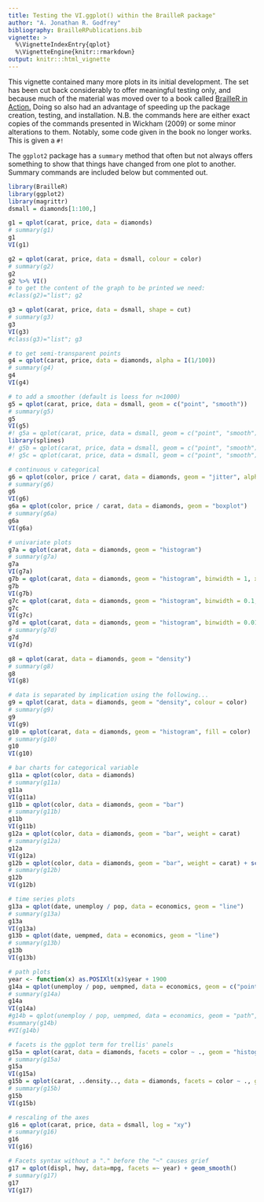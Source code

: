 ```yaml
---
title: Testing the VI.ggplot() within the BrailleR package"
author: "A. Jonathan R. Godfrey"
bibliography: BrailleRPublications.bib
vignette: >
  %\VignetteIndexEntry{qplot}
  %\VignetteEngine{knitr::rmarkdown}
output: knitr:::html_vignette
---
```



This vignette  contained many more plots in its initial development. The set has been cut back considerably to offer meaningful testing only, and because much of the material was moved over to a book called [BrailleR in Action.](https://R-Resources.massey.ac.nz/BrailleRInAction) Doing so also had an advantage of speeding up the package creation, testing, and installation.
N.B.  the commands here are either exact copies of the commands presented in Wickham (2009) or some minor alterations to them.    Notably, some code given in the book no longer works. This is given a `#!`    


The `ggplot2` package has  a `summary` method that often but not always offers something to show that things have changed from one plot to another. Summary 
commands are included below but commented out.

```r
library(BrailleR)   
library(ggplot2)   
library(magrittr)
dsmall = diamonds[1:100,]   
```  

```r
g1 = qplot(carat, price, data = diamonds)   
# summary(g1)   
g1  
VI(g1)  
```  

```r
g2 = qplot(carat, price, data = dsmall, colour = color)    
# summary(g2)   
g2
g2 %>% VI()   
# to get the content of the graph to be printed we need:   
#class(g2)="list"; g2   
```  

```r
g3 = qplot(carat, price, data = dsmall, shape = cut)    
# summary(g3)   
g3
VI(g3)   
#class(g3)="list"; g3   
```  

```r
# to get semi-transparent points   
g4 = qplot(carat, price, data = diamonds, alpha = I(1/100))    
# summary(g4)   
g4
VI(g4)   
```  

```r
# to add a smoother (default is loess for n<1000)   
g5 = qplot(carat, price, data = dsmall, geom = c("point", "smooth"))    
# summary(g5)   
g5
VI(g5)   
#! g5a = qplot(carat, price, data = dsmall, geom = c("point", "smooth"), span = 1)    
library(splines)    
#! g5b = qplot(carat, price, data = dsmall, geom = c("point", "smooth"), method = "lm")    
#! g5c = qplot(carat, price, data = dsmall, geom = c("point", "smooth"), method = "lm", formula = y ~ ns(x,5))    
```  

```r
# continuous v categorical   
g6 = qplot(color, price / carat, data = diamonds, geom = "jitter", alpha = I(1 / 50))    
# summary(g6)   
g6
VI(g6)   
g6a = qplot(color, price / carat, data = diamonds, geom = "boxplot")    
# summary(g6a)   
g6a
VI(g6a)   
```  

```r
# univariate plots   
g7a = qplot(carat, data = diamonds, geom = "histogram")    
# summary(g7a)   
g7a
VI(g7a)   
g7b = qplot(carat, data = diamonds, geom = "histogram", binwidth = 1, xlim = c(0,3))    
g7b
VI(g7b)   
g7c = qplot(carat, data = diamonds, geom = "histogram", binwidth = 0.1, xlim = c(0,3))
g7c
VI(g7c)   
g7d = qplot(carat, data = diamonds, geom = "histogram", binwidth = 0.01, xlim = c(0,3))    
# summary(g7d)   
g7d
VI(g7d)   
```  

```r
g8 = qplot(carat, data = diamonds, geom = "density")    
# summary(g8)   
g8
VI(g8)   
```  

```r
# data is separated by implication using the following...   
g9 = qplot(carat, data = diamonds, geom = "density", colour = color)    
# summary(g9)   
g9
VI(g9)   
g10 = qplot(carat, data = diamonds, geom = "histogram", fill = color)    
# summary(g10)   
g10
VI(g10)   
```  

```r
# bar charts for categorical variable   
g11a = qplot(color, data = diamonds)    
# summary(g11a)   
g11a
VI(g11a)   
g11b = qplot(color, data = diamonds, geom = "bar")    
# summary(g11b)   
g11b
VI(g11b)   
g12a = qplot(color, data = diamonds, geom = "bar", weight = carat)   
# summary(g12a)   
g12a
VI(g12a)   
g12b = qplot(color, data = diamonds, geom = "bar", weight = carat) + scale_y_continuous("carat")    
# summary(g12b)   
g12b
VI(g12b)   
```  

```r
# time series plots   
g13a = qplot(date, unemploy / pop, data = economics, geom = "line")    
# summary(g13a)   
g13a
VI(g13a)   
g13b = qplot(date, uempmed, data = economics, geom = "line")    
# summary(g13b)   
g13b
VI(g13b)   
```  

```r
# path plots   
year <- function(x) as.POSIXlt(x)$year + 1900    
g14a = qplot(unemploy / pop, uempmed, data = economics, geom = c("point", "path"))    
# summary(g14a)   
g14a
VI(g14a)   
#g14b = qplot(unemploy / pop, uempmed, data = economics, geom = "path", colour = year(date)) + scale_area()    
#summary(g14b)   
#VI(g14b)   
```  

```r
# facets is the ggplot term for trellis' panels   
g15a = qplot(carat, data = diamonds, facets = color ~ ., geom = "histogram", binwidth = 0.1, xlim = c(0, 3))    
# summary(g15a)   
g15a
VI(g15a)   
g15b = qplot(carat, ..density.., data = diamonds, facets = color ~ ., geom = "histogram", binwidth = 0.1, xlim = c(0, 3))   
# summary(g15b)   
g15b
VI(g15b)   
```  

```r
# rescaling of the axes   
g16 = qplot(carat, price, data = dsmall, log = "xy")   
# summary(g16)   
g16
VI(g16)   
```  

```r
# Facets syntax without a "." before the "~" causes grief
g17 = qplot(displ, hwy, data=mpg, facets =~ year) + geom_smooth()    
# summary(g17)   
g17
VI(g17)   
```  
